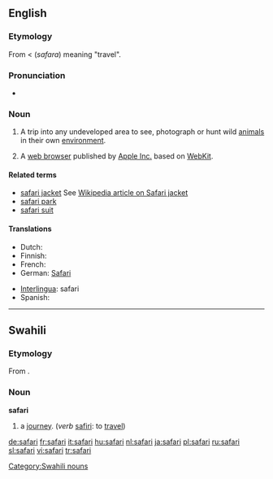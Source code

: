 ==English==

===Etymology===
From {{etyl|sw}} {{term|safari|lang=sw}} < {{etyl|ar}} {{Arab|[[سفر]]}} (''safara'') meaning "travel".

===Pronunciation===
* {{rhymes|ɑːri}}

===Noun===
{{en-noun}}

# A trip into any undeveloped area to see, photograph or hunt wild [[animal]]s in their own [[environment]].
# {{software}} A [[web browser]] published by [[Apple Inc.]] based on [[WebKit]].

====Related terms====
* [[safari jacket]] See [[:w:Safari_jacket|Wikipedia article on Safari jacket]]
* [[safari park]]
* [[safari suit]]

====Translations====
{{top}}
* Dutch: {{t|nl|safari}}
* Finnish: {{t|fi|safari}}
* French: {{t|fr|safari|m}}
* German: [[Safari]] {{f}}
{{mid}}
* [[Interlingua]]: safari
* Spanish: {{t|es|safari|m}}
{{bottom}}

----

==Swahili==

===Etymology===
From {{etyl|ar|sw}} {{Arab|[[سفر]]}}.

===Noun===
'''safari'''

# a [[journey]]. (''verb'' [[safiri]]: to [[travel]])

[[Category:Swahili nouns]]

[[de:safari]]
[[fr:safari]]
[[it:safari]]
[[hu:safari]]
[[nl:safari]]
[[ja:safari]]
[[pl:safari]]
[[ru:safari]]
[[sl:safari]]
[[vi:safari]]
[[tr:safari]]